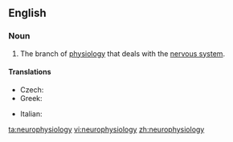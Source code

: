 ==English==
{{wikipedia}}
===Noun===
{{en-noun|-}}

# {{context|physiology|neuroscience}} The branch of [[physiology]] that deals with the [[nervous system]].

====Translations====
{{trans-top|branch of physiology that deals with the nervous system}}
* Czech: {{t-|cs|neurofyziologie|f}}
* Greek: {{t+|el|νευροφυσιολογία|f|tr=nevrofisiología}}
{{trans-mid}}
* Italian: {{t-|it|neurofisiologia|f}}
{{trans-bottom}}

[[ta:neurophysiology]]
[[vi:neurophysiology]]
[[zh:neurophysiology]]